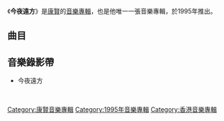 {{Infobox album <!-- See Wikipedia:WikiProject_Albums -->
| name       = 今夜遠方
| type       = [[專輯|專輯]]
| artist     = [[康賢|康賢]]
| cover      = 今夜遠方 康賢.jpg
| released   = 1995年
| recorded   = 1995年
| genre      = [[粵語流行音樂|粵語流行音樂]]
| length     = 43分45秒
| label      = [[新藝寶唱片|新藝寶唱片]]
| producer   = [[陳廸匡|陳廸匡]]、[[柳重言|柳啟強]]
<!-- 未知參數 | number     = 10 -->
| prev_title = 
| prev_year  = 
| next_title = 
| next_year  = 
}}
《'''今夜遠方'''》是[[康賢|康賢]]的[[音樂專輯|音樂專輯]]，也是他唯一一張音樂專輯，於1995年推出。

==曲目==
{{tracklist
| headline        = CD
| total_length    = 43:45

| all_producer = [[陳迪匡|陳迪匡]]、[[柳重言|柳啟強]]

| title1         = 今夜遠方
| music1         = [[陣內大藏|陣內大藏]]
| lyrics1        = [[陳少琪|陳少琪]]
| arranger1      = [[辛偉力|辛偉力]]
| longnote1      = 原曲為[[陣內大藏|陣內大藏]]的《愛しすぎてる》
| length1        = 4:58

| title2         = 反叛的女人
| music2         = [[柳重言|柳啟強]]
| lyrics2        = [[簡寧|簡寧]]
| arranger2      = [[金培達|金培達]]
| longnote2      = 
| length2        = 4:26

| title3         = 一個夢
| music3         = [[小田和正|小田和正]]
| lyrics3        = [[向雪懷|向雪懷]]
| arranger3      = [[梁偉基|Day Leung]]
| longnote3      = 原曲為[[小田和正|小田和正]]的《ためらわない、迷わない》<br>同曲曲目：[[黎明|黎明]]《你令我着迷》
| length3        = 4:35

| title4         = 伴我同行
| music4         = [[黃丹儀|黃丹儀]]
| lyrics4        = [[寵兒_(填詞人)|寵兒]]
| arranger4      = 黃丹儀
| longnote4      = 
| length4        = 3:48

| title5         = 愛像潮水
| music5         = [[趙容弼|趙容弼]]<br>[[千家和也|千家和也]]
| lyrics5        = [[紫云_(填詞人)|紫-{云}-]]
| arranger5      = Day Leung
| longnote5      = 
| length5        = 4:50

| title6         = 星光即將消失
| music6         = [[方樹樑|方樹樑]]
| lyrics6        = 陳少琪
| arranger6      = 方樹樑
| longnote6      = 
| length6        = 3:51

| title7         = 心動心痛
| music7         = [[張全复|張全复]]
| lyrics7        = 簡寧
| arranger7      = [[甘志偉|甘志偉]]
| longnote7      = 原曲為[[林依輪|林依輪]]的《心動》
| length7        = 4:12

| title8         = 就是那麼喜歡妳
| music8         = [[Vehnee_Saturno|Vehnee Saturno]]
| lyrics8        = [[三得|三得]]
| arranger8      = [[徐日勤|徐日勤]]
| longnote8      = 
| length8        = 4:41

| title9         = 男與女之間
| music9         = [[許卿耀|許卿耀]]
| lyrics9        = [[劉卓輝|劉卓輝]]
| arranger9      = Day Leung
| longnote9      = 
| length9        = 4:26

| title10        = 玩情
| music10        = [[梁偉基|梁偉基]]
| lyrics10       = [[祖煇|祖煇]]
| arranger10     = Day Leung
| longnote10     = 
| length10       = 3:54
}}

==音樂錄影帶==
*今夜遠方
<br> 


[[Category:康賢音樂專輯|Category:康賢音樂專輯]]
[[Category:1995年音樂專輯|Category:1995年音樂專輯]]
[[Category:香港音樂專輯|Category:香港音樂專輯]]
